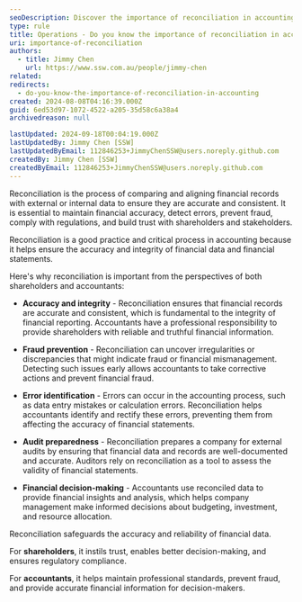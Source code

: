 ```yaml
---
seoDescription: Discover the importance of reconciliation in accounting for accuracy, fraud prevention, and audit preparedness.
type: rule
title: Operations - Do you know the importance of reconciliation in accounting?
uri: importance-of-reconciliation
authors:
  - title: Jimmy Chen
    url: https://www.ssw.com.au/people/jimmy-chen
related:
redirects:
  - do-you-know-the-importance-of-reconciliation-in-accounting
created: 2024-08-08T04:16:39.000Z
guid: 6ed53d97-1072-4522-a205-35d58c6a38a4
archivedreason: null

lastUpdated: 2024-09-18T00:04:19.000Z
lastUpdatedBy: Jimmy Chen [SSW]
lastUpdatedByEmail: 112846253+JimmyChenSSW@users.noreply.github.com
createdBy: Jimmy Chen [SSW]
createdByEmail: 112846253+JimmyChenSSW@users.noreply.github.com
---
```


Reconciliation is the process of comparing and aligning financial records with external or internal data to ensure they are accurate and consistent. It is essential to maintain financial accuracy, detect errors, prevent fraud, comply with regulations, and build trust with shareholders and stakeholders.

Reconciliation is a good practice and critical process in accounting because it helps ensure the accuracy and integrity of financial data and financial statements.

Here's why reconciliation is important from the perspectives of both shareholders and accountants:

* **Accuracy and integrity** - Reconciliation ensures that financial records are accurate and consistent, which is fundamental to the integrity of financial reporting.
Accountants have a professional responsibility to provide shareholders with reliable and truthful financial information.

* **Fraud prevention** - Reconciliation can uncover irregularities or discrepancies that might indicate fraud or financial mismanagement.
Detecting such issues early allows accountants to take corrective actions and prevent financial fraud.

* **Error identification** - Errors can occur in the accounting process, such as data entry mistakes or calculation errors.
Reconciliation helps accountants identify and rectify these errors, preventing them from affecting the accuracy of financial statements.

* **Audit preparedness** - Reconciliation prepares a company for external audits by ensuring that financial data and records are well-documented and accurate.
Auditors rely on reconciliation as a tool to assess the validity of financial statements.

* **Financial decision-making** - Accountants use reconciled data to provide financial insights and analysis, which helps company management make informed decisions about budgeting, investment, and resource allocation.

Reconciliation safeguards the accuracy and reliability of financial data.

For **shareholders**, it instils trust, enables better decision-making, and ensures regulatory compliance.

For **accountants**, it helps maintain professional standards, prevent fraud, and provide accurate financial information for decision-makers.
